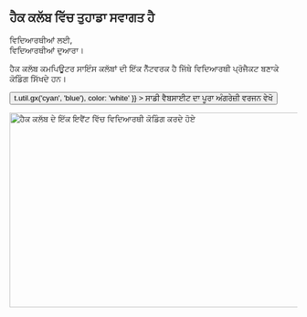 
<Container variant="copy">

<Heading as="h1">
  <h2>
    ਹੈਕ ਕਲੱਬ ਵਿੱਚ ਤੁਹਾਡਾ ਸਵਾਗਤ ਹੈ
  </h2>
  ਵਿਦਿਆਰਥੀਆਂ ਲਈ, <br />
  ਵਿਦਿਆਰਥੀਆਂ ਦੁਆਰਾ।
</Heading>

ਹੈਕ ਕਲੱਬ ਕਮਪਿਊਟਰ ਸਾਇੰਸ ਕਲੱਬਾਂ ਦੀ ਇੱਕ ਨੈੱਟਵਰਕ ਹੈ ਜਿੱਥੇ ਵਿਦਿਆਰਥੀ ਪ੍ਰੋਜੈਕਟ ਬਣਾਕੇ ਕੋਡਿੰਗ ਸਿੱਖਦੇ ਹਨ।

<p>
  <Button
    as="a"
    href="https://hackclub.com/?ref=es"
    variant="ctaLg"
    sx={{
      backgroundImage: t => t.util.gx('cyan', 'blue'),
      color: 'white'
    }}
  >
    ਸਾਡੀ ਵੈਬਸਾਈਟ ਦਾ ਪੂਰਾ ਅੰਗਰੇਜ਼ੀ ਵਰਜਨ ਵੇਖੋ
  </Button>
</p>

<img
  alt="ਹੈਕ ਕਲੱਬ ਦੇ ਇੱਕ ਇਵੈਂਟ ਵਿੱਚ ਵਿਦਿਆਰਥੀ ਕੋਡਿੰਗ ਕਰਦੇ ਹੋਏ"
  src="https://cloud-lapsqbi7m-hack-club-bot.vercel.app/0assemble.jpg"
  width="512"
  height="341"
/>

</Container>
